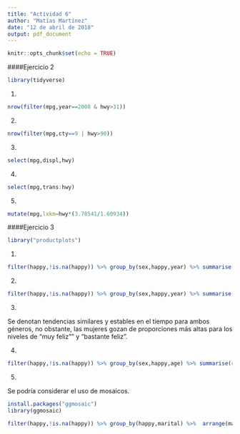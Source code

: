 ```yaml
---
title: "Actividad 6"
author: "Matías Martínez"
date: "12 de abril de 2018"
output: pdf_document
---
```


```r
knitr::opts_chunk$set(echo = TRUE)
```



####Ejercicio 2

```r
library(tidyverse)
```

1. 
```r
nrow(filter(mpg,year==2008 & hwy>31))

```

2.
```r
nrow(filter(mpg,cty==9 | hwy>90))
```

3.
```r
select(mpg,displ,hwy)
```

4.
```r
select(mpg,trans:hwy)
```

5.
```r
mutate(mpg,lxkm=hwy*(3.78541/1.60934))
```



####Ejercicio 3


```r
library("productplots")
```

1.

```r
filter(happy,!is.na(happy)) %>% group_by(sex,happy,year) %>% summarise(cont=n()) %>%arrange(year) %>% group_by(year,sex) %>% mutate(porcent=(cont/sum(cont)*100))
```

2.
```r
filter(happy,!is.na(happy)) %>% group_by(sex,happy,year) %>% summarise(cont=n()) %>%arrange(year) %>% group_by(year,sex) %>% mutate(porcent=(cont/sum(cont)*100)) %>% ggplot(aes(x=year,y=porcent,colour=happy))+geom_line()+labs(x="Año",y="Porcentaje",title="Gráfico de dispersión: Porcentaje niveles de felicidad")+facet_wrap(~sex) + theme_bw()
```

3.

Se denotan tendencias similares y estables en el tiempo para ambos géneros, no obstante, las mujeres gozan de proporciones más altas para los niveles de "muy feliz"" y "bastante feliz". 

4.
```r
filter(happy,!is.na(happy)) %>% group_by(sex,happy,age) %>% summarise(cont=n()) %>%arrange(age) %>% group_by(age,sex) %>% mutate(porcent=(cont/sum(cont)*100)) %>% ggplot(aes(x=age,y=porcent,colour=happy))+geom_point()+labs(x="Edad",y="Porcentaje",title="Gráfico de dispersión: Porcentaje niveles de felicidad según edad")+facet_wrap(~sex) + theme_bw()
```

5.

Se podría considerar el uso de mosaicos.
```r
install.packages("ggmosaic")
library(ggmosaic)
```

```r
filter(happy,!is.na(happy)) %>% group_by(happy,marital) %>%  arrange(marital)%>% group_by(marital,happy) %>% summarise(cont=n()) %>% mutate(porcent=(cont/sum(cont)*100))%>% ggplot()+ geom_mosaic(aes(weight=porcent,x=product(happy,marital),colour=happy,fill=happy),na.rm=TRUE,)+labs(x="Condición",y="Porcentaje",title="Gráfico de dispersión: Porcentaje niveles de felicidad según relación matrimonial") + theme_bw()+ scale_x_productlist(labels=labels)
```

